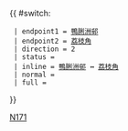 {{Error|錯誤：此模板已停用。請見[[Template:HK Bus Route Cross Harbour/doc]]。}}{{ #switch: {{{format|}}}
  | endpoint1 = [[鴨脷洲邨巴士總站|鴨脷洲邨]]
  | endpoint2 = [[荔枝角巴士總站|荔枝角]]
  | direction = 2
  | status = {{HK Bus Status|N}}
  | inline = [[鴨脷洲邨巴士總站|鴨脷洲邨]] ↔ [[荔枝角巴士總站|荔枝角]]
  | normal =
  | full =
}}<noinclude>[[Category:過海隧道巴士路線模板|N171]]</noinclude>